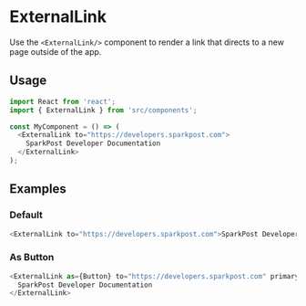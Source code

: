 # ExternalLink

Use the `<ExternalLink/>` component to render a link that directs to a new page outside of the app.

## Usage

```js
import React from 'react';
import { ExternalLink } from 'src/components';

const MyComponent = () => (
  <ExternalLink to="https://developers.sparkpost.com">
    SparkPost Developer Documentation
  </ExternalLink>
);
```

## Examples

### Default

```js
<ExternalLink to="https://developers.sparkpost.com">SparkPost Developer Documentation</ExternalLink>
```

### As Button

```js
<ExternalLink as={Button} to="https://developers.sparkpost.com" primary>
  SparkPost Developer Documentation
</ExternalLink>
```
